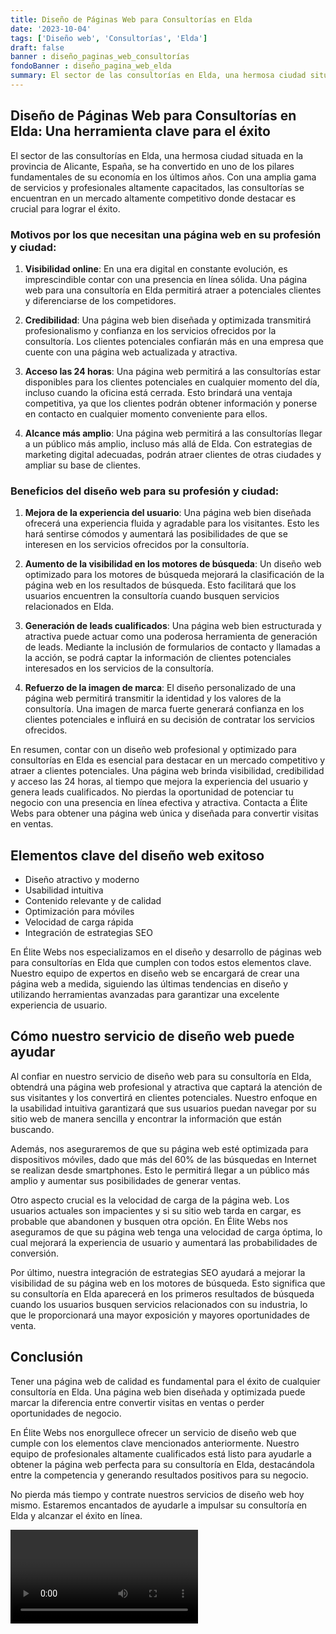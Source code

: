 ```yaml
---
title: Diseño de Páginas Web para Consultorías en Elda
date: '2023-10-04'
tags: ['Diseño web', 'Consultorías', 'Elda']
draft: false
banner : diseño_paginas_web_consultorías
fondoBanner : diseño_pagina_web_elda
summary: El sector de las consultorías en Elda, una hermosa ciudad situada en la provincia de Alicante, España, se ha convertido en uno de los pilares fundamentales de su economía en los últimos años. Con una amplia gama de servicios y profesionales altamente capacitados, las consultorías se encuentran en un mercado altamente competitivo donde destacar es crucial para lograr el éxito.
---
```


## Diseño de Páginas Web para Consultorías en Elda: Una herramienta clave para el éxito

El sector de las consultorías en Elda, una hermosa ciudad situada en la provincia de Alicante, España, se ha convertido en uno de los pilares fundamentales de su economía en los últimos años. Con una amplia gama de servicios y profesionales altamente capacitados, las consultorías se encuentran en un mercado altamente competitivo donde destacar es crucial para lograr el éxito.

### Motivos por los que necesitan una página web en su profesión y ciudad:

1. **Visibilidad online**: En una era digital en constante evolución, es imprescindible contar con una presencia en línea sólida. Una página web para una consultoría en Elda permitirá atraer a potenciales clientes y diferenciarse de los competidores.

2. **Credibilidad**: Una página web bien diseñada y optimizada transmitirá profesionalismo y confianza en los servicios ofrecidos por la consultoría. Los clientes potenciales confiarán más en una empresa que cuente con una página web actualizada y atractiva.

3. **Acceso las 24 horas**: Una página web permitirá a las consultorías estar disponibles para los clientes potenciales en cualquier momento del día, incluso cuando la oficina está cerrada. Esto brindará una ventaja competitiva, ya que los clientes podrán obtener información y ponerse en contacto en cualquier momento conveniente para ellos.

4. **Alcance más amplio**: Una página web permitirá a las consultorías llegar a un público más amplio, incluso más allá de Elda. Con estrategias de marketing digital adecuadas, podrán atraer clientes de otras ciudades y ampliar su base de clientes.

### Beneficios del diseño web para su profesión y ciudad:

1. **Mejora de la experiencia del usuario**: Una página web bien diseñada ofrecerá una experiencia fluida y agradable para los visitantes. Esto les hará sentirse cómodos y aumentará las posibilidades de que se interesen en los servicios ofrecidos por la consultoría.

2. **Aumento de la visibilidad en los motores de búsqueda**: Un diseño web optimizado para los motores de búsqueda mejorará la clasificación de la página web en los resultados de búsqueda. Esto facilitará que los usuarios encuentren la consultoría cuando busquen servicios relacionados en Elda.

3. **Generación de leads cualificados**: Una página web bien estructurada y atractiva puede actuar como una poderosa herramienta de generación de leads. Mediante la inclusión de formularios de contacto y llamadas a la acción, se podrá captar la información de clientes potenciales interesados en los servicios de la consultoría.

4. **Refuerzo de la imagen de marca**: El diseño personalizado de una página web permitirá transmitir la identidad y los valores de la consultoría. Una imagen de marca fuerte generará confianza en los clientes potenciales e influirá en su decisión de contratar los servicios ofrecidos.

En resumen, contar con un diseño web profesional y optimizado para consultorías en Elda es esencial para destacar en un mercado competitivo y atraer a clientes potenciales. Una página web brinda visibilidad, credibilidad y acceso las 24 horas, al tiempo que mejora la experiencia del usuario y genera leads cualificados. No pierdas la oportunidad de potenciar tu negocio con una presencia en línea efectiva y atractiva. Contacta a Élite Webs para obtener una página web única y diseñada para convertir visitas en ventas.

<GifSeo />

<Cta />

## Elementos clave del diseño web exitoso

- Diseño atractivo y moderno
- Usabilidad intuitiva
- Contenido relevante y de calidad
- Optimización para móviles
- Velocidad de carga rápida
- Integración de estrategias SEO

En Élite Webs nos especializamos en el diseño y desarrollo de páginas web para consultorías en Elda que cumplen con todos estos elementos clave. Nuestro equipo de expertos en diseño web se encargará de crear una página web a medida, siguiendo las últimas tendencias en diseño y utilizando herramientas avanzadas para garantizar una excelente experiencia de usuario.

## Cómo nuestro servicio de diseño web puede ayudar

Al confiar en nuestro servicio de diseño web para su consultoría en Elda, obtendrá una página web profesional y atractiva que captará la atención de sus visitantes y los convertirá en clientes potenciales. Nuestro enfoque en la usabilidad intuitiva garantizará que sus usuarios puedan navegar por su sitio web de manera sencilla y encontrar la información que están buscando.

Además, nos aseguraremos de que su página web esté optimizada para dispositivos móviles, dado que más del 60% de las búsquedas en Internet se realizan desde smartphones. Esto le permitirá llegar a un público más amplio y aumentar sus posibilidades de generar ventas.

Otro aspecto crucial es la velocidad de carga de la página web. Los usuarios actuales son impacientes y si su sitio web tarda en cargar, es probable que abandonen y busquen otra opción. En Élite Webs nos aseguramos de que su página web tenga una velocidad de carga óptima, lo cual mejorará la experiencia de usuario y aumentará las probabilidades de conversión.

Por último, nuestra integración de estrategias SEO ayudará a mejorar la visibilidad de su página web en los motores de búsqueda. Esto significa que su consultoría en Elda aparecerá en los primeros resultados de búsqueda cuando los usuarios busquen servicios relacionados con su industria, lo que le proporcionará una mayor exposición y mayores oportunidades de venta.

## Conclusión

Tener una página web de calidad es fundamental para el éxito de cualquier consultoría en Elda. Una página web bien diseñada y optimizada puede marcar la diferencia entre convertir visitas en ventas o perder oportunidades de negocio.

En Élite Webs nos enorgullece ofrecer un servicio de diseño web que cumple con los elementos clave mencionados anteriormente. Nuestro equipo de profesionales altamente cualificados está listo para ayudarle a obtener la página web perfecta para su consultoría en Elda, destacándola entre la competencia y generando resultados positivos para su negocio.

No pierda más tiempo y contrate nuestros servicios de diseño web hoy mismo. Estaremos encantados de ayudarle a impulsar su consultoría en Elda y alcanzar el éxito en línea.

<Video />

<CtaBot job='Consultorías' city='Elda'/>

<Gmaps query='Elda+españa+maps' />
